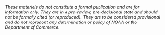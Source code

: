 
\vspace{20cm}


_These materials do not constitute a formal publication and are for information only. They are in a pre-review, pre-decisional state and should not be formally cited (or reproduced). They are to be considered provisional and do not represent any determination or policy of NOAA or the Department of Commerce._

\pagebreak
\pagenumbering{roman}
\setcounter{page}{1}

\renewcommand{\thetable}{\roman{table}}
\renewcommand{\thefigure}{\roman{figure}}


\setlength\parskip{0.5em plus 0.1em minus 0.2em}
